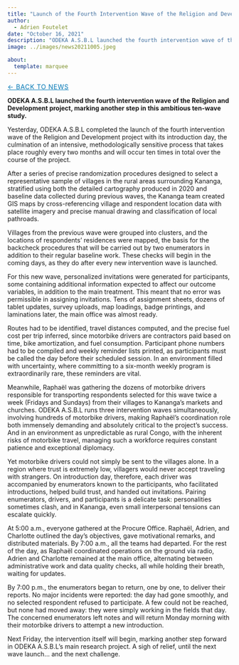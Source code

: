 ```yaml
---
title: "Launch of the Fourth Intervention Wave of the Religion and Development Project"
author: 
  - Adrien Foutelet
date: "October 16, 2021"
description: "ODEKA A.S.B.L launched the fourth intervention wave of the Religion and Development project, marking another step in this ambitious ten-wave study."
image: ../images/news20211005.jpeg

about:
  template: marquee
---
```

<style>
/* Hide the visible description under the title block on THIS page */
header.quarto-title-block .description,
.quarto-title .description,
.quarto-title-meta .description,
p.description {
  display: none !important;
}
</style>

[← Back to News](../index.qmd){.breadcrumb style="font-size:0.9rem; text-transform:uppercase; letter-spacing:0.05em; color:#0077b5;"}

**ODEKA A.S.B.L launched the fourth intervention wave of the Religion and Development project, marking another step in this ambitious ten-wave study.**

Yesterday, ODEKA A.S.B.L completed the launch of the fourth intervention wave of the Religion and Development project with its introduction day, the culmination of an intensive, methodologically sensitive process that takes place roughly every two months and will occur ten times in total over the course of the project.

After a series of precise randomization procedures designed to select a representative sample of villages in the rural areas surrounding Kananga, stratified using both the detailed cartography produced in 2020 and baseline data collected during previous waves, the Kananga team created GIS maps by cross-referencing village and respondent location data with satellite imagery and precise manual drawing and classification of local pathroads.

Villages from the previous wave were grouped into clusters, and the locations of respondents’ residences were mapped, the basis for the backcheck procedures that will be carried out by two enumerators in addition to their regular baseline work. These checks will begin in the coming days, as they do after every new intervention wave is launched.

For this new wave, personalized invitations were generated for participants, some containing additional information expected to affect our outcome variables, in addition to the main treatment. This meant that no error was permissible in assigning invitations. Tens of assignment sheets, dozens of tablet updates, survey uploads, map loadings, badge printings, and laminations later, the main office was almost ready.

Routes had to be identified, travel distances computed, and the precise fuel cost per trip inferred, since motorbike drivers are contractors paid based on time, bike amortization, and fuel consumption. Participant phone numbers had to be compiled and weekly reminder lists printed, as participants must be called the day before their scheduled session. In an environment filled with uncertainty, where committing to a six-month weekly program is extraordinarily rare, these reminders are vital.

Meanwhile, Raphaël was gathering the dozens of motorbike drivers responsible for transporting respondents selected for this wave twice a week (Fridays and Sundays) from their villages to Kananga’s markets and churches. ODEKA A.S.B.L runs three intervention waves simultaneously, involving hundreds of motorbike drivers, making Raphaël’s coordination role both immensely demanding and absolutely critical to the project’s success. And in an environment as unpredictable as rural Congo, with the inherent risks of motorbike travel, managing such a workforce requires constant patience and exceptional diplomacy.

Yet motorbike drivers could not simply be sent to the villages alone. In a region where trust is extremely low, villagers would never accept traveling with strangers. On introduction day, therefore, each driver was accompanied by enumerators known to the participants, who facilitated introductions, helped build trust, and handed out invitations. Pairing enumerators, drivers, and participants is a delicate task: personalities sometimes clash, and in Kananga, even small interpersonal tensions can escalate quickly.

At 5:00 a.m., everyone gathered at the Procure Office. Raphaël, Adrien, and Charlotte outlined the day’s objectives, gave motivational remarks, and distributed materials. By 7:00 a.m., all the teams had departed. For the rest of the day, as Raphaël coordinated operations on the ground via radio, Adrien and Charlotte remained at the main office, alternating between administrative work and data quality checks, all while holding their breath, waiting for updates.

By 7:00 p.m., the enumerators began to return, one by one, to deliver their reports. No major incidents were reported: the day had gone smoothly, and no selected respondent refused to participate. A few could not be reached, but none had moved away: they were simply working in the fields that day. The concerned enumerators left notes and will return Monday morning with their motorbike drivers to attempt a new introduction.

Next Friday, the intervention itself will begin, marking another step forward in ODEKA A.S.B.L’s main research project. A sigh of relief, until the next wave launch… and the next challenge.